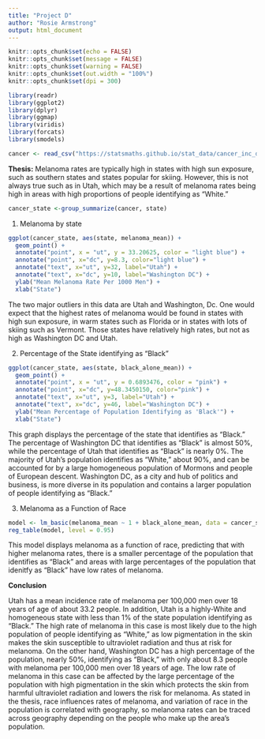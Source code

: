 ```yaml
---
title: "Project D"
author: "Rosie Armstrong"
output: html_document
---
```


```r
knitr::opts_chunk$set(echo = FALSE)
knitr::opts_chunk$set(message = FALSE)
knitr::opts_chunk$set(warning = FALSE)
knitr::opts_chunk$set(out.width = "100%")
knitr::opts_chunk$set(dpi = 300)

library(readr)
library(ggplot2)
library(dplyr)
library(ggmap)
library(viridis)
library(forcats)
library(smodels)
```

```r
cancer <- read_csv("https://statsmaths.github.io/stat_data/cancer_inc_data.csv")
```

**Thesis:** Melanoma rates are typically high in states with high sun exposure, such as southern states and states popular for skiing. However, this is not always true such as in Utah, which may be a result of melanoma rates being high in areas with high proportions of people identifying as "White."

```r
cancer_state <-group_summarize(cancer, state)
```

1. Melanoma by state
```r
ggplot(cancer_state, aes(state, melanoma_mean)) +
  geom_point() +
  annotate("point", x = "ut", y = 33.20625, color = "light blue") +
  annotate("point", x="dc", y=8.3, color="light blue") +
  annotate("text", x="ut", y=32, label="Utah") +
  annotate("text", x="dc", y=10, label="Washington DC") +
  ylab("Mean Melanoma Rate Per 1000 Men") +
  xlab("State")
```

The two major outliers in this data are Utah and Washington, Dc. One would expect that the highest rates of melanoma would be found in states with high sun exposure, in warm states such as Florida or in states with lots of skiing such as Vermont. Those states have relatively high rates, but not as high as Washington DC and Utah. 

2. Percentage of the State identifying as "Black"
```r
ggplot(cancer_state, aes(state, black_alone_mean)) +
  geom_point() +
  annotate("point", x = "ut", y = 0.6893476, color = "pink") +
  annotate("point", x="dc", y=48.3450150, color="pink") +
  annotate("text", x="ut", y=3, label="Utah") +
  annotate("text", x="dc", y=46, label="Washington DC") +
  ylab("Mean Percentage of Population Identifying as 'Black'") +
  xlab("State")
```

This graph displays the percentage of the state that identifies as "Black." The percentage of Washington DC that identifies as "Black" is almost 50%, while the percentage of Utah that identifies as "Black" is nearly 0%. The majority of Utah's population identifies as "White," about 90%, and can be accounted for by a large homogeneous population of Mormons and people of European descent. Washington DC, as a city and hub of politics and business, is more diverse in its population and contains a larger population of people identifying as "Black."


3. Melanoma as a Function of Race
```r
model <- lm_basic(melanoma_mean ~ 1 + black_alone_mean, data = cancer_state)
reg_table(model, level = 0.95)
```

This model displays melanoma as a function of race, predicting that with higher melanoma rates, there is a smaller percentage of the population that identifies as "Black" and areas with large percentages of the population that idenitfy as "Black" have low rates of melanoma.

**Conclusion**

Utah has a mean incidence rate of melanoma per 100,000 men over 18 years of age of about 33.2 people. In addition, Utah is a highly-White and homogeneous state with less than 1% of the state population identifying as "Black." The high rate of melanoma in this case is most likely due to the high population of people identifying as "White," as low pigmentation in the skin makes the skin susceptible to ultraviolet radiation and thus at risk for melanoma. On the other hand, Washington DC has a high percentage of the population, nearly 50%, identifying as "Black," with only about 8.3 people with melanoma per 100,000 men over 18 years of age. The low rate of melanoma in this case can be affected by the large percentage of the population with high pigmentation in the skin which protects the skin from harmful ultraviolet radiation and lowers the risk for melanoma. As stated in the thesis, race influences rates of melanoma, and variation of race in the population is correlated with geography, so melanoma rates can be traced across geography depending on the people who make up the area's population.

